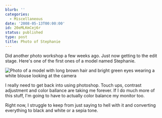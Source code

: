 ```yaml
---
blurb: ''
categories:
  - Miscellaneous
date: '2008-05-13T00:00:00'
id: 20eMLKmCej6r
status: published
type: post
title: Photo of Stephanie
---
```


Did another photo workshop a few weeks ago. Just now getting to the edit stage. Here's one of the first ones of a model named Stephanie.

<Img src="aws_20080426_glamor_camp_0073.jpg" alt="Photo of a model with long brown hair and bright green eyes wearing a white blouse looking at the camera" />

I really need to get back into using photoshop. Touch ups, contrast adjustment and color ballance are taking me forever. If I do much more of this stuff, I'm going to have to actually color balance my monitor too. 

Right now, I struggle to keep from just saying to hell with it and converting everything to black and white or a sepia tone.
